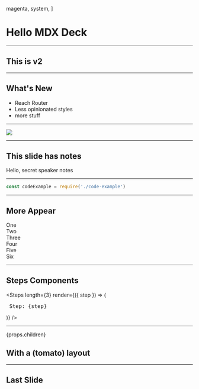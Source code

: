 
  magenta,
  system,
]

<Head>
  <title>MDX Deck Demo</title>
</Head>

# Hello MDX Deck

---

## This is v2

---

## What's New

<ul>
  <Appear>
    <li>Reach Router</li>
    <li>Less opinionated styles</li>
    <li>more stuff</li>
  </Appear>
</ul>

---

<Image
  src='https://source.unsplash.com/random/1024x768'
  size='contain'
/>

---

## This slide has notes

<Notes>
  Hello, secret speaker notes
</Notes>

---

```js
const codeExample = require('./code-example')
```

---

## More Appear

<Appear>
  <div>One</div>
  <div>Two</div>
  <div>Three</div>
  <div>Four</div>
  <div>Five</div>
  <div>Six</div>
</Appear>

---

## Steps Components

<Steps
  length={3}
  render={({ step }) => (
    <pre>
      Step: {step}
    </pre>
  )}
/>

---

  <div
    style={{
      width: '100vw',
      height: '100vh',
      display: 'flex',
      flexDirection: 'column',
      alignItems: 'center',
      justifyContent: 'center',
      backgroundColor: 'tomato'
    }}>
    {props.children}
  </div>

## With a (tomato) layout

---

## Last Slide


